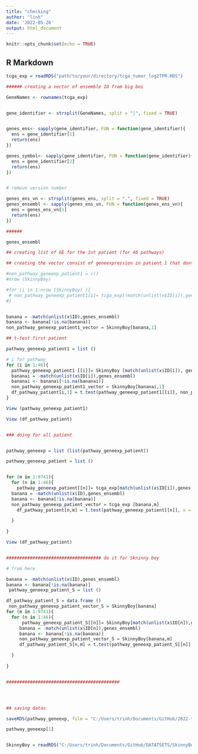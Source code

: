 ```yaml
---
title: "checking"
author: "linh"
date: '2022-05-26'
output: html_document
---
```


```r
knitr::opts_chunk$set(echo = TRUE)
```

## R Markdown


```r
tcga_exp = readRDS("path/to/your/directory/tcga_tumor_log2TPM.RDS")


```


```r


###### creating a vector of ensemble ID from big boi 

GeneNames <- rownames(tcga_exp)


gene_identifier <- strsplit(GeneNames, split = "|", fixed = TRUE)


genes_ens<- sapply(gene_identifier, FUN = function(gene_identifier){
  ens = gene_identifier[1]
  return(ens)
})

genes_symbol<- sapply(gene_identifier, FUN = function(gene_identifier){
  ens = gene_identifier[2]
  return(ens)
})


# remove version number

genes_ens_vn <- strsplit(genes_ens, split = ".", fixed = TRUE)
genes_ensembl <- sapply(genes_ens_vn, FUN = function(genes_ens_vn){
  ens = genes_ens_vn[1]
  return(ens)
})

######

genes_ensembl

## creating list of GE for the 1st patient (for 46 pathways)

## creating the vector consist of geneexpression in patient 1 that dont appeare in 46 pathways

#non_pathway_geneexp_patient1 = c()
#nrow (SkinnyBoy)

#for (i in 1:nrow (SkinnyBoy) ){
 # non_pathway_geneexp_patient1[i]= tcga_exp[!match(unlist(x$ID[i]),genes_ensembl),1]
#}


banana = -match(unlist(x$ID),genes_ensembl)
banana <- banana[!is.na(banana)]
non_pathway_geneexp_patient1_vector = SkinnyBoy[banana,1]

## t-test first patient 

pathway_geneexp_patient1 = list ()

# i for pathway 
for (i in 1:46){
  pathway_geneexp_patient1 [[i]]= SkinnyBoy [match(unlist(x$ID[i]), genes_ensembl), 1]
  bananai = -match(unlist(x$ID[i]),genes_ensembl)
  bananai <- bananai[!is.na(bananai)]
  non_pathway_geneexp_patient1_vector = SkinnyBoy[bananai,1]
  df_pathway_patient[i,1] = t.test(pathway_geneexp_patient1[[i]], non_pathway_geneexp_patient1_vector)$p.value
}

View (pathway_geneexp_patient1)

View (df_pathway_patient)


### doing for all patient 


pathway_geneexp = list (list(pathway_geneexp_patient))

pathway_geneexp_patient = list ()


for (m in 1:9741){
  for (n in 1:46){
    pathway_geneexp_patient[[n]]= tcga_exp[match(unlist(x$ID[i]),genes_ensembl),m]
  banana = -match(unlist(x$ID),genes_ensembl)
  banana <- banana[!is.na(banana)]
  non_pathway_geneexp_patient_vector = tcga_exp [banana,m]
    df_pathway_patient[n,m] = t.test(pathway_geneexp_patient[[n]], x = non_pathway_geneexp_patient_vector)$p.value

  }
  
}

View (df_pathway_patient)


#################################### do it for Skninny boy

# from here

banana = -match(unlist(x$ID),genes_ensembl)
banana <- banana[!is.na(banana)]
 pathway_geneexp_patient_S = list ()

df_pathway_patient_S = data.frame ()
 non_pathway_geneexp_patient_vector_S = SkinnyBoy[banana]
for (m in 1:9741){
  for (n in 1:46){
      pathway_geneexp_patient_S[[n]]= SkinnyBoy[match(unlist(x$ID[n]),genes_ensembl),m]
     banana = -match(unlist(x$ID[n]),genes_ensembl)
     banana <- banana[!is.na(banana)]
     non_pathway_geneexp_patient_vector_S = SkinnyBoy[banana,m]
     df_pathway_patient_S[n,m] = t.test(pathway_geneexp_patient_S[[n]], non_pathway_geneexp_patient_vector_S)$p.value

  }
  
}


###########################################




## saving datas 

saveRDS(pathway_geneexp, file = "C:/Users/trinh/Documents/GitHub/2022-topic-02-team-01/Breast cancer/PathwayDataSet/Objects/pathway_geneexp")

pathway_geneexp[1]


SkinnyBoy = readRDS("C:/Users/trinh/Documents/GitHub/DATATSETS/SkinnyBoy.RDS")







```

